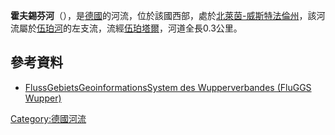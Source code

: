 {{Coord|51|14|33.43|N|7|18|11.48|E|display=title}}

'''霍夫錫芬河'''（{{lang-de|Hofsiefen}}），是[[德國|德國]]的河流，位於該國西部，處於[[北萊茵-威斯特法倫州|北萊茵-威斯特法倫州]]，該河流屬於[[伍珀河|伍珀河]]的左支流，流經[[伍珀塔爾|伍珀塔爾]]，河道全長0.3公里。

==參考資料==
* [http://fluggs.wupperverband.de FlussGebietsGeoinformationsSystem des Wupperverbandes (FluGGS Wupper)] {{Wayback|url=http://fluggs.wupperverband.de/ |date=20160303182641 }}

{{Germany-geo-stub}}
[[Category:德國河流|Category:德國河流]]